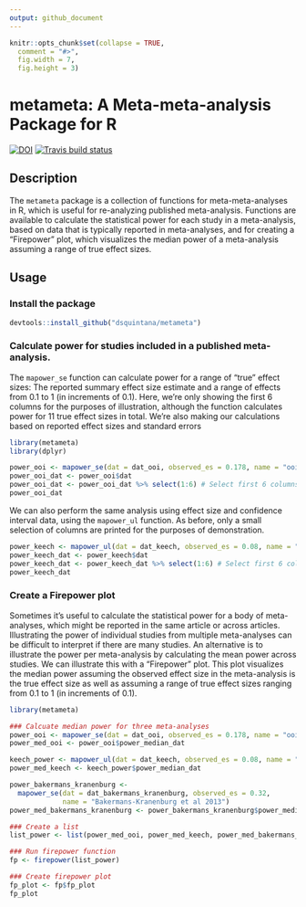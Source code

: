 ```yaml
---
output: github_document
---
```


```r
knitr::opts_chunk$set(collapse = TRUE,
  comment = "#>",
  fig.width = 7,
  fig.height = 3)
```


# metameta: A Meta-meta-analysis Package for R
<!-- badges: start -->
[![DOI](https://zenodo.org/badge/279281549.svg)](https://zenodo.org/badge/latestdoi/279281549)
  [![Travis build status](https://travis-ci.com/dsquintana/metameta.svg?branch=master)](https://travis-ci.com/dsquintana/metameta)
<!-- badges: end -->

## Description

The `metameta` package is a collection of functions for 
meta-meta-analyses in R, which is useful for re-analyzing published meta-analysis. Functions are
available to calculate the statistical power for each study in a
meta-analysis, based on data that is typically reported in
meta-analyses, and for creating a “Firepower” plot, which visualizes the
median power of a meta-analysis assuming a range of true effect sizes.

## Usage
### Install the package

```r
devtools::install_github("dsquintana/metameta")
```


### Calculate power for studies included in a published meta-analysis. 

The `mapower_se` function can calculate power for a range of "true" effect sizes: The reported summary effect size estimate and a range of effects from 0.1 to 1 (in increments of 0.1). Here, we're only showing the first 6 columns for the purposes of illustration, although the function calculates power for 11 true effect sizes in total. We're also making our calculations based on reported effect sizes and standard errors

```r
library(metameta)
library(dplyr)
```

```r
power_ooi <- mapower_se(dat = dat_ooi, observed_es = 0.178, name = "ooi et al 2017")
power_ooi_dat <- power_ooi$dat
power_ooi_dat <- power_ooi_dat %>% select(1:6) # Select first 6 columns
power_ooi_dat

```

We can also perform the same analysis using effect size and confidence interval data, using the `mapower_ul` function. As before, only a small selection of columns are printed for the purposes of demonstration.

```r
power_keech <- mapower_ul(dat = dat_keech, observed_es = 0.08, name = "Keech et al 2017")
power_keech_dat <- power_keech$dat
power_keech_dat <- power_keech_dat %>% select(1:6) # Select first 6 columns
power_keech_dat
```

### Create a Firepower plot

Sometimes it's useful to calculate the statistical power for a body of meta-analyses, which might be reported in the same article or across articles. Illustrating the power of individual studies from multiple meta-analyses can be difficult to interpret if there are many studies. An alternative is to illustrate the power per meta-analysis by calculating the mean power across studies. We can illustrate this with a "Firepower" plot. This plot visualizes the median power assuming the observed effect size in the meta-analysis is the true effect size as well as assuming a range of true effect sizes ranging from 0.1 to 1 (in increments of 0.1). 

```r
library(metameta)

### Calcuate median power for three meta-analyses
power_ooi <- mapower_se(dat = dat_ooi, observed_es = 0.178, name = "ooi et al 2017")
power_med_ooi <- power_ooi$power_median_dat

keech_power <- mapower_ul(dat = dat_keech, observed_es = 0.08, name = "Keech et al 2017")
power_med_keech <- keech_power$power_median_dat

power_bakermans_kranenburg <- 
  mapower_se(dat = dat_bakermans_kranenburg, observed_es = 0.32, 
             name = "Bakermans-Kranenburg et al 2013")
power_med_bakermans_kranenburg <- power_bakermans_kranenburg$power_median_dat

### Create a list
list_power <- list(power_med_ooi, power_med_keech, power_med_bakermans_kranenburg)

### Run firepower function
fp <- firepower(list_power)

### Create firepower plot
fp_plot <- fp$fp_plot
fp_plot
```

